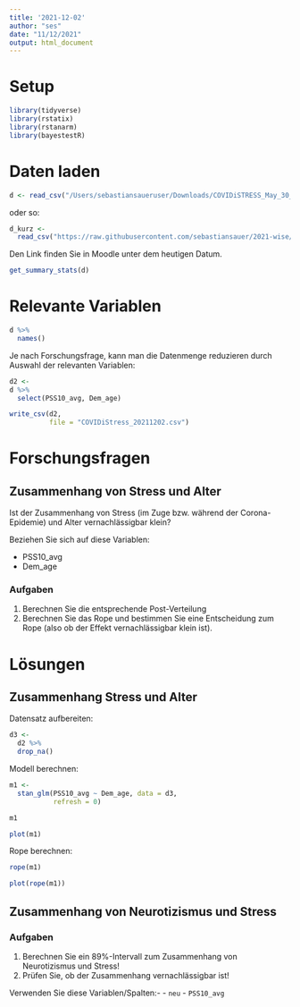 ```yaml
---
title: '2021-12-02'
author: "ses"
date: "11/12/2021"
output: html_document
---   
```


# Setup

```r
library(tidyverse)
library(rstatix)
library(rstanarm)
library(bayestestR)
```


# Daten laden

```r
d <- read_csv("/Users/sebastiansaueruser/Downloads/COVIDiSTRESS_May_30_cleaned_final.csv")
```



oder so:

```r
d_kurz <-
  read_csv("https://raw.githubusercontent.com/sebastiansauer/2021-wise/main/Data/COVIDiStress_20211202.csv")
```

Den Link finden Sie in Moodle unter dem heutigen Datum.


```r
get_summary_stats(d)
```



# Relevante Variablen


```r
d %>% 
  names()
```

Je nach Forschungsfrage, kann man die Datenmenge reduzieren durch Auswahl der relevanten Variablen:

```r
d2 <- 
d %>% 
  select(PSS10_avg, Dem_age)
```



```r
write_csv(d2,
          file = "COVIDiStress_20211202.csv")
```



# Forschungsfragen

## Zusammenhang von Stress und Alter

Ist der Zusammenhang von Stress (im Zuge bzw. während der Corona-Epidemie) und Alter vernachlässigbar klein?

Beziehen Sie sich auf diese Variablen:

- PSS10_avg
- Dem_age

### Aufgaben

1. Berechnen Sie die entsprechende Post-Verteilung
2. Berechnen Sie das Rope und bestimmen Sie eine Entscheidung zum Rope (also ob der Effekt vernachlässigbar klein ist).




# Lösungen

## Zusammenhang Stress und Alter

Datensatz aufbereiten:

```r
d3 <- 
  d2 %>% 
  drop_na()
```



Modell berechnen:

```r
m1 <- 
  stan_glm(PSS10_avg ~ Dem_age, data = d3,
           refresh = 0)
```


```r
m1
```


```r
plot(m1)
```


Rope berechnen:

```r
rope(m1)
```


```r
plot(rope(m1))
```



## Zusammenhang von Neurotizismus und Stress


### Aufgaben

1. Berechnen Sie ein 89%-Intervall zum Zusammenhang von Neurotizismus und Stress!
2. Prüfen Sie, ob der Zusammenhang vernachlässigbar ist!


Verwenden Sie diese Variablen/Spalten:-
- `neu` 
- `PSS10_avg`

